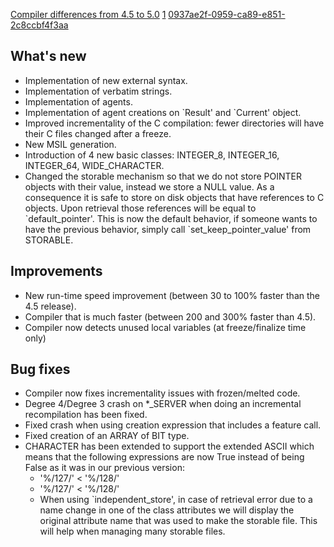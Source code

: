 [[Property:title|Compiler differences from 4.5 to 5.0]]
[[Property:weight|1]]
[[Property:uuid|0937ae2f-0959-ca89-e851-2c8ccbf4f3aa]]
==What's new==
* Implementation of new external syntax.
* Implementation of verbatim strings.
* Implementation of agents.
* Implementation of agent creations on `Result' and `Current' object.
* Improved incrementality of the C compilation: fewer directories will have their C files changed after a freeze.
* New MSIL generation.
* Introduction of 4 new basic classes: INTEGER_8, INTEGER_16, INTEGER_64, WIDE_CHARACTER.
* Changed the storable mechanism so that we do not store POINTER objects with their value, instead we store a NULL value. As a consequence it is safe to store on disk objects that have references to C objects. Upon retrieval those references will be equal to `default_pointer'. This is now the default behavior, if someone wants to have the previous behavior, simply call `set_keep_pointer_value' from STORABLE.

==Improvements==
* New run-time speed improvement (between 30 to 100% faster than the 4.5 release). 
* Compiler that is much faster (between 200 and 300% faster than 4.5).
* Compiler now detects unused local variables (at freeze/finalize time only)

==Bug fixes==
* Compiler now fixes incrementality issues with frozen/melted code.
* Degree 4/Degree 3 crash on *_SERVER when doing an incremental recompilation has been fixed.
* Fixed crash when using creation expression that includes a feature call.
* Fixed creation of an ARRAY of BIT type.
* CHARACTER has been extended to support the extended ASCII which means that the following expressions are now True instead of being False as it was in our previous version: 
** '%/127/' < '%/128/'
** '%/127/' < '%/128/'
** When using `independent_store', in case of retrieval error due to a name change in one of the class attributes we will display the original attribute name that was used to make the storable file. This will help when managing many storable files.





